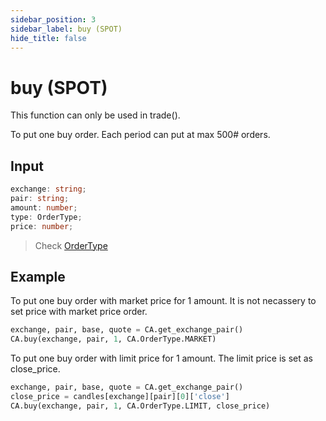 ```yaml
---
sidebar_position: 3
sidebar_label: buy (SPOT)
hide_title: false
---
```



# buy (SPOT)

<Highlight color="#ffba00"> This function can only be used in trade(). </Highlight>

To put one buy order. Each period can put at max 500# orders.

## Input

```typescript
exchange: string;
pair: string;
amount: number;
type: OrderType;
price: number;
```

> Check [OrderType](/docs/developer/api/python/ca-objects/order-type)

## Example

To put one buy order with market price for 1 amount. It is not necassery to set price with market price order.

```python
exchange, pair, base, quote = CA.get_exchange_pair()
CA.buy(exchange, pair, 1, CA.OrderType.MARKET)
```

To put one buy order with limit price for 1 amount. The limit price is set as close_price.

```python
exchange, pair, base, quote = CA.get_exchange_pair()
close_price = candles[exchange][pair][0]['close']
CA.buy(exchange, pair, 1, CA.OrderType.LIMIT, close_price)
```
